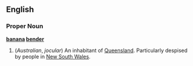 ==English==
===Proper Noun===
'''[[banana]] [[bender]]'''
#(''Australian'', ''jocular'') An inhabitant of [[Queensland]]. Particularly despised by people in [[New South Wales]].
